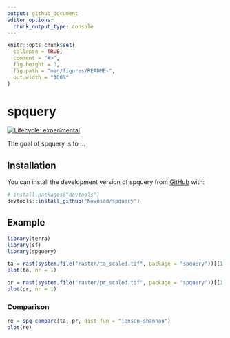 ```yaml
---
output: github_document
editor_options: 
  chunk_output_type: console
---
```


<!-- README.md is generated from README.Rmd. Please edit that file -->

```r
knitr::opts_chunk$set(
  collapse = TRUE,
  comment = "#>",
  fig.height = 3,
  fig.path = "man/figures/README-",
  out.width = "100%"
)
```

# spquery

<!-- badges: start -->
[![Lifecycle: experimental](https://img.shields.io/badge/lifecycle-experimental-orange.svg)](https://lifecycle.r-lib.org/articles/stages.html#experimental)
<!-- badges: end -->

The goal of spquery is to ...

## Installation

You can install the development version of spquery from [GitHub](https://github.com/) with:

``` r
# install.packages("devtools")
devtools::install_github("Nowosad/spquery")
```

## Example

```r
library(terra)
library(sf)
library(spquery)
```

```r
ta = rast(system.file("raster/ta_scaled.tif", package = "spquery"))[[1:4]]
plot(ta, nr = 1)
```

```r
pr = rast(system.file("raster/pr_scaled.tif", package = "spquery"))[[1:4]]
plot(pr, nr = 1)
```

### Comparison

```r
re = spq_compare(ta, pr, dist_fun = "jensen-shannon")
plot(re)
```

